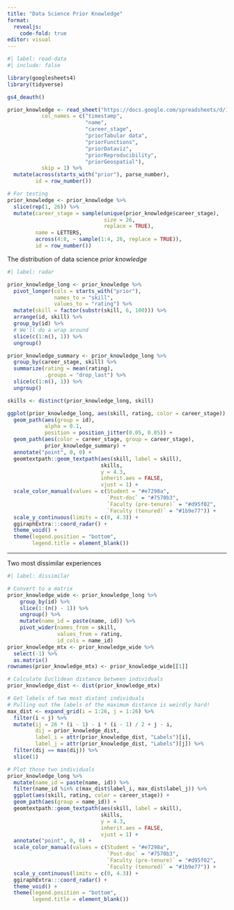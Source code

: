 ```yaml
---
title: "Data Science Prior Knowledge"
format:
  revealjs: 
    code-fold: true
editor: visual
---
```


```r
#| label: read-data
#| include: false

library(googlesheets4)
library(tidyverse)

gs4_deauth()

prior_knowledge <- read_sheet("https://docs.google.com/spreadsheets/d/1cTGQmHEu6yxWKHobMX_mhx4xyL8TdpnE1hC7Kt_IJW8/edit?resourcekey#gid=1602360422",
           col_names = c("timestamp",
                         "name",
                         "career_stage",
                         "priorTabular data",
                         "priorFunctions",
                         "priorDataviz",
                         "priorReproducibility",
                         "priorGeospatial"),
           skip = 1) %>% 
  mutate(across(starts_with("prior"), parse_number),
         id = row_number())

# For testing
prior_knowledge <- prior_knowledge %>% 
  slice(rep(1, 26)) %>% 
  mutate(career_stage = sample(unique(prior_knowledge$career_stage),
                               size = 26,
                               replace = TRUE),
         name = LETTERS,
         across(4:8, ~ sample(1:4, 26, replace = TRUE)),
         id = row_number())

```

The distribution of data science *prior knowledge*

```r
#| label: radar

prior_knowledge_long <- prior_knowledge %>% 
  pivot_longer(cols = starts_with("prior"),
               names_to = "skill",
               values_to = "rating") %>% 
  mutate(skill = factor(substr(skill, 6, 100))) %>%
  arrange(id, skill) %>% 
  group_by(id) %>% 
  # We'll do a wrap around
  slice(c(1:n(), 1)) %>% 
  ungroup()

prior_knowledge_summary <- prior_knowledge_long %>% 
  group_by(career_stage, skill) %>% 
  summarize(rating = mean(rating),
            .groups = "drop_last") %>% 
  slice(c(1:n(), 1)) %>% 
  ungroup()

skills <- distinct(prior_knowledge_long, skill)

ggplot(prior_knowledge_long, aes(skill, rating, color = career_stage)) +
  geom_path(aes(group = id), 
            alpha = 0.1,
            position = position_jitter(0.05, 0.05)) +
  geom_path(aes(color = career_stage, group = career_stage),
            prior_knowledge_summary) +
  annotate("point", 0, 0) +
  geomtextpath::geom_textpath(aes(skill, label = skill),
                              skills,
                              y = 4.3,
                              inherit.aes = FALSE,
                              vjust = 1) +
  scale_color_manual(values = c(Student = "#e7298a",
                                `Post-doc` = "#7570b3",
                                `Faculty (pre-tenure)` = "#d95f02",
                                `Faculty (tenured)` = "#1b9e77")) +
  scale_y_continuous(limits = c(0, 4.3)) +
  ggiraphExtra:::coord_radar() +
  theme_void() +
  theme(legend.position = "bottom",
        legend.title = element_blank())

```

------------------------------------------------------------------------

Two most dissimilar experiences

```r
#| label: dissimilar

# Convert to a matrix
prior_knowledge_wide <- prior_knowledge_long %>% 
    group_by(id) %>% 
    slice(1:(n() - 1)) %>% 
    ungroup() %>% 
    mutate(name_id = paste(name, id)) %>% 
    pivot_wider(names_from = skill, 
                values_from = rating, 
                id_cols = name_id)
prior_knowledge_mtx <- prior_knowledge_wide %>% 
  select(-1) %>% 
  as.matrix()
rownames(prior_knowledge_mtx) <- prior_knowledge_wide[[1]]

# Calculate Euclidean distance between individuals
prior_knowledge_dist <- dist(prior_knowledge_mtx)

# Get labels of two most distant individuals
# Pulling out the labels of the maximum distance is weirdly hard!
max_dist <- expand_grid(i = 1:26, j = 1:26) %>% 
  filter(i < j) %>%
  mutate(ij = 26 * (i - 1) - i * (i - 1) / 2 + j - i, 
         dij = prior_knowledge_dist,
         label_i = attr(prior_knowledge_dist, "Labels")[i],
         label_j = attr(prior_knowledge_dist, "Labels")[j]) %>% 
  filter(dij == max(dij)) %>% 
  slice(1)

# Plot those two individuals
prior_knowledge_long %>% 
  mutate(name_id = paste(name, id)) %>% 
  filter(name_id %in% c(max_dist$label_i, max_dist$label_j)) %>% 
  ggplot(aes(skill, rating, color = career_stage)) +
  geom_path(aes(group = name_id)) +
  geomtextpath::geom_textpath(aes(skill, label = skill),
                              skills,
                              y = 4.3,
                              inherit.aes = FALSE,
                              vjust = 1) +
  annotate("point", 0, 0) +
  scale_color_manual(values = c(Student = "#e7298a",
                                `Post-doc` = "#7570b3",
                                `Faculty (pre-tenure)` = "#d95f02",
                                `Faculty (tenured)` = "#1b9e77")) +
  scale_y_continuous(limits = c(0, 4.3)) +
  ggiraphExtra:::coord_radar() +
  theme_void() +
  theme(legend.position = "bottom",
        legend.title = element_blank())

```
